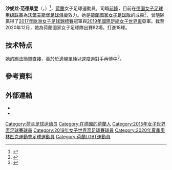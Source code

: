 {{Expand language|1=en|time=2021-01-27T03:04:51+00:00}}
{{Infobox football biography
| name = 沙妮丝·范德桑登<br>Shanice van de Sanden
| image = Shanice van de Sanden2 (cropped).jpg
| caption =
| fullname = Shanice Janice van de Sanden
| birth_date = {{Birth date and age|1992|10|2}}
| birth_place = {{NED}}[[烏特勒支|烏特勒支]]
| height = 1.68m
| currentclub = [[沃爾夫斯堡足球俱樂部_(女子隊)|沃爾夫斯堡足球俱樂部]]
| clubnumber = 22
| position = [[前鋒_(足球)|前鋒]]
| youthyears1 = 2006–2008
| youthclubs1 = VVIJ
| youthyears2 = 2008
| youthclubs2 = {{tsl|en|SV Saestum||SV Saestum}}
| years1 = 2008–2010
| years2 = 2010–2011
| years3 = 2011–2016
| years4 = 2016–2017
| years5 = 2017–2020
| years6 = 2020–
| clubs1 = {{tsl|en|FC Utrecht (women)||Utrecht}}
| clubs2 = {{tsl|en|SC Heerenveen (women)||Heerenveen}}
| clubs3 = {{tsl|en|FC Twente (women)||Twente}}
| clubs4 = [[利物浦女子足球俱乐部|利物浦]]
| clubs5 = [[奥林匹克里昂_(女子)|奥林匹克里昂]]
| clubs6 = [[沃爾夫斯堡足球俱樂部_(女子隊)|沃爾夫斯堡]]
| caps1 = 30
| caps2 = 21
| caps3 = 94
| caps4 = 23
| caps5 = 35
| caps6 = 6
| goals1 = 5
| goals2 = 8
| goals3 = 32
| goals4 = 3
| goals5 = 9
| goals6 = 1
| nationalyears1 = 2008–
| nationalteam1 = [[荷蘭國家女子足球隊|荷蘭]]
| nationalcaps1 = 82
| nationalgoals1 = 18
| pcupdate = 3 March 2018
| ntupdate = 1 December 2020
| medaltemplates = 
}}

'''沙妮丝·范德桑登'''（{{lang-nl|Shanice van de Sanden}}，{{bd|1992年|10月2日||}}）<ref name="fifa">{{cite web|title=List of Players – Netherlands|url=http://www.fifadata.com/document/FWWC/2015/pdf/FWWC_2015_SquadLists.pdf|publisher=[[FIFA|FIFA]]|accessdate=2015-05-31|page=16|format=PDF|date=2015-05-30|archive-date=2016-04-10|archive-url=https://web.archive.org/web/20160410062327/http://www.fifadata.com/document/FWWC/2015/pdf/FWWC_2015_SquadLists.pdf|dead-url=no}}</ref>，[[荷蘭|荷蘭]]女子足球運動員，司職[[前鋒_(足球)|前鋒]]，目前在[[德国女子足球甲级联赛|德国女子足球甲级联赛]]為[[沃爾夫斯堡足球俱樂部_(女子隊)|沃爾夫斯堡足球俱樂]]效力。她是[[荷蘭國家女子足球隊|荷蘭國家女子足球隊]]的成員<ref>{{Cite web|url=https://uk.women.soccerway.com/players/shanice-van-der-sande/55809/|title=Netherlands - S. van de Sanden - Profile with news, career statistics and history - Women Soccerway|website=uk.women.soccerway.com|access-date=2019-06-20|archive-date=2014-05-23|archive-url=https://web.archive.org/web/20140523022723/http://uk.women.soccerway.com/players/shanice-van-der-sande/55809/|dead-url=no}}</ref>，曾隨隊贏得了[[2017年歐洲女子足球錦標賽|2017年歐洲女子足球錦標賽]]冠軍與[[2019年國際足總女子世界盃|2019年國際足總女子世界盃]]亞軍。截至2020年12月，她為荷蘭國家女子足球隊出賽82場，打進18球。

== 技术特点 ==
她的踢法簡單直接，善於於邊線單純以速度過對手再傳中<ref>{{Cite web |url=https://www.hk01.com/%E5%8D%B3%E6%99%82%E9%AB%94%E8%82%B2/110436/%E5%A5%B3%E8%B6%B3%E6%AD%90%E5%9C%8B%E7%9B%83-%E8%8D%B7%E8%98%AD%E5%A5%B3%E8%B6%B3-%E6%96%B0%E4%B8%89%E5%8A%8D%E5%AE%A2-%E7%BE%8E%E8%B2%8C%E8%88%87%E7%90%83%E6%8A%80%E4%B8%A6%E9%87%8D |title=【女足歐國盃】荷蘭女足「新三劍客」　美貌與球技並重 |access-date=2021-01-24 |archive-date=2021-01-31 |archive-url=https://web.archive.org/web/20210131071048/https://www.hk01.com/%E5%8D%B3%E6%99%82%E9%AB%94%E8%82%B2/110436/%E5%A5%B3%E8%B6%B3%E6%AD%90%E5%9C%8B%E7%9B%83-%E8%8D%B7%E8%98%AD%E5%A5%B3%E8%B6%B3-%E6%96%B0%E4%B8%89%E5%8A%8D%E5%AE%A2-%E7%BE%8E%E8%B2%8C%E8%88%87%E7%90%83%E6%8A%80%E4%B8%A6%E9%87%8D |dead-url=no }}</ref>。

== 參考資料 ==
{{reflist}}

== 外部連結 ==
{{commons category|Shanice van de Sanden}}
* {{FIFA player|386932}}
* {{Soccerway|shanice-van-der-sande/55809}}

{{Authority control}}
{{DEFAULTSORT:Sanden, Shanice Van De}}

[[Category:荷兰足球运动员|Category:荷兰足球运动员]]
[[Category:在德國的荷蘭人|Category:在德國的荷蘭人]]
[[Category:2015年女子世界盃足球賽球員|Category:2015年女子世界盃足球賽球員]]
[[Category:2019年女子世界盃足球賽球員|Category:2019年女子世界盃足球賽球員]]
[[Category:2020年夏季奧林匹克運動會足球運動員|Category:2020年夏季奧林匹克運動會足球運動員]]
[[Category:荷蘭LGBT運動員|Category:荷蘭LGBT運動員]]